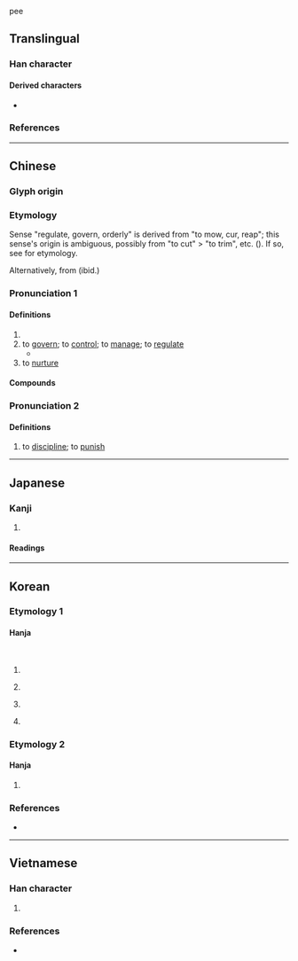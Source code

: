 {{also|义|父|ㄨ|㐅|Appendix:Variations of "x"}}
{{character info}}pee

==Translingual==

===Han character===
{{Han char|rn=4|rad=丿|as=01|sn=2|four=40000|canj=K,XK|ids=⿻丿㇏}}

====Derived characters====
* {{l|mul|[[爻]], [[艾]], [[㲼]], [[刈]], [[䢃]]}}

===References===
{{Han ref|kx=0081.100|dkj=00111|dj=0165.010|hdz=10031.030|uh=4E42}}

----

==Chinese==
{{zh-forms}}

===Glyph origin===
{{Han etym}}
{{liushu|p}}

===Etymology===
Sense "regulate, govern, orderly" is derived from "to mow, cur, reap"; this sense's origin is ambiguous, possibly from "to cut" > "to trim", etc. ({{zh-ref|Schuessler, 2007}}). If so, see {{zh-l|刈}} for etymology.

Alternatively, from {{zh-l|禦}} (ibid.)

===Pronunciation 1===
{{zh-pron
|m=yì
|c=ngaai6
|mn=
|mc=y
|oc=y
|cat=v
}}
{{attention|nan|needs to be assigned to Pronunciation: mn=gāi/ngāi}}

====Definitions====
{{zh-hanzi}}

# {{zh-original|刈|to [[weed]]; to [[mow]]}}
# to [[govern]]; to [[control]]; to [[manage]]; to [[regulate]]
#* {{zh-x|時 則 物 有 間 之，自 一-話-一言，我 則 末，維 成德 之 彥，以 乂 我 受 民。|Sometimes things will interfere. Then stick to your words and your speech, and let us be thinking of officers of complete virtues, and to '''regulate''' the people whom we have received.|ref=Lunheng}}
# to [[nurture]]

====Compounds====
{{zh-der|俾乂|俊乂|乂安}}

===Pronunciation 2===
{{zh-pron
|m=ài
|c=ngaai6
|cat=v
}}

====Definitions====
{{zh-hanzi}}

# to [[discipline]]; to [[punish]]

----

==Japanese==

===Kanji===
{{ja-kanji|grade=|rs=丿01}}

# {{rfdef|ja|sort=丿01}}

====Readings====
{{ja-readings
|goon=げ
|kanon=がい
|kun=か-る, おさ-める<をさ-める, おさ-まる<をさ-まる, やしな-う<やしな-ふ, さび-し.い, こ-らす
}}

----

==Korean==

===Etymology 1===

====Hanja====
{{ko-hanja|베다|벨|예}}<br>
{{ko-hanja|다스리다|다스릴|예}}

# {{lb|ko|obsolete}} {{hanja form of|예|to [[weed]]; to [[mow]]}}
# {{lb|ko|obsolete}} {{alt form|ko|刈||{{hanja form of|예|to [[weed]]; to [[mow]]}}}}
# {{lb|ko|obsolete}} {{hanja form of|예|to [[govern]]; to [[control]]; to [[manage]]}}
# {{lb|ko|obsolete}} {{alt form|ko|艾||{{hanja form of|예|to [[govern]]; to [[control]]; to [[manage]]}}}}

===Etymology 2===

====Hanja====
{{ko-hanja|징계하다|징계할|애}}

# {{lb|ko|obsolete}} {{hanja form of|애|to [[discipline]]; to [[punish]]}}

===References===
* {{Hanja ref|nav=9854}}

----

==Vietnamese==

===Han character===
{{vi-readings|rs=丿01|reading=nghệ, ngải}}

# {{rfdef|vi|sort=丿01}}

===References===
* {{R:WinVNKey:Lê Sơn Thanh}}

{{cln|vi|Han tu}}